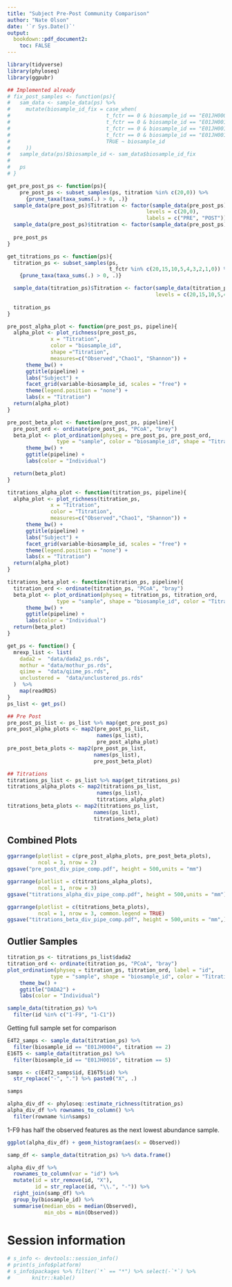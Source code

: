 ```yaml
---
title: "Subject Pre-Post Community Comparison"
author: "Nate Olson"
date: '`r Sys.Date()`'
output:
  bookdown::pdf_document2:
    toc: FALSE
---
```




```r
library(tidyverse)
library(phyloseq)
library(ggpubr)
```

```r
## Implemented already
# fix_post_samples <- function(ps){
#   sam_data <- sample_data(ps) %>% 
#     mutate(biosample_id_fix = case_when(
#                               t_fctr == 0 & biosample_id == "E01JH0004" ~ "E01JH0017", 
#                               t_fctr == 0 & biosample_id == "E01JH0011" ~ "E01JH0004", 
#                               t_fctr == 0 & biosample_id == "E01JH0016" ~ "E01JH0011", 
#                               t_fctr == 0 & biosample_id == "E01JH0017" ~ "E01JH0016", 
#                               TRUE ~ biosample_id
#     ))
#   sample_data(ps)$biosample_id <- sam_data$biosample_id_fix
#   
#   ps
# }

get_pre_post_ps <- function(ps){
    pre_post_ps <- subset_samples(ps, titration %in% c(20,0)) %>% 
      {prune_taxa(taxa_sums(.) > 0, .)}
  sample_data(pre_post_ps)$Titration <- factor(sample_data(pre_post_ps)$t_fctr,
                                             levels = c(20,0),
                                             labels = c("PRE", "POST"))
  sample_data(pre_post_ps)$titration <- factor(sample_data(pre_post_ps)$t_fctr)
  
  pre_post_ps
}

get_titrations_ps <- function(ps){
  titration_ps <- subset_samples(ps, 
                                 t_fctr %in% c(20,15,10,5,4,3,2,1,0)) %>% 
    {prune_taxa(taxa_sums(.) > 0, .)}

  sample_data(titration_ps)$Titration <- factor(sample_data(titration_ps)$t_fctr,
                                                levels = c(20,15,10,5,4,3,2,1,0))
  
  titration_ps
}

pre_post_alpha_plot <- function(pre_post_ps, pipeline){
  alpha_plot <- plot_richness(pre_post_ps, 
              x = "Titration",
              color = "biosample_id",
              shape ="Titration", 
              measures=c("Observed","Chao1", "Shannon")) +
      theme_bw() +
      ggtitle(pipeline) + 
      labs("Subject") +
      facet_grid(variable~biosample_id, scales = "free") +
      theme(legend.position = "none") +
      labs(x = "Titration")
  return(alpha_plot)
}

pre_post_beta_plot <- function(pre_post_ps, pipeline){
  pre_post_ord <- ordinate(pre_post_ps, "PCoA", "bray")
  beta_plot <- plot_ordination(physeq = pre_post_ps, pre_post_ord, 
                type = "sample", color = "biosample_id", shape = "Titration") +
      theme_bw() +
      ggtitle(pipeline) + 
      labs(color = "Individual")

  return(beta_plot)
}

titrations_alpha_plot <- function(titration_ps, pipeline){
  alpha_plot <- plot_richness(titration_ps, 
              x = "Titration",
              color = "Titration",
              measures=c("Observed","Chao1", "Shannon")) +
      theme_bw() +
      ggtitle(pipeline) + 
      labs("Subject") +
      facet_grid(variable~biosample_id, scales = "free") +
      theme(legend.position = "none") +
      labs(x = "Titration")
  return(alpha_plot)
}

titrations_beta_plot <- function(titration_ps, pipeline){
  titration_ord <- ordinate(titration_ps, "PCoA", "bray")
  beta_plot <- plot_ordination(physeq = titration_ps, titration_ord, 
                type = "sample", shape = "biosample_id", color = "Titration") +
      theme_bw() +
      ggtitle(pipeline) + 
      labs(color = "Individual")
  return(beta_plot)
}
```


```r
get_ps <- function() {
  mrexp_list <- list(
    dada2 =  "data/dada2_ps.rds",
    mothur = "data/mothur_ps.rds",
    qiime =  "data/qiime_ps.rds",
    unclustered =  "data/unclustered_ps.rds"
  )  %>%
    map(readRDS)
}
ps_list <- get_ps()

## Pre Post
pre_post_ps_list <- ps_list %>% map(get_pre_post_ps)
pre_post_alpha_plots <- map2(pre_post_ps_list, 
                             names(ps_list), 
                             pre_post_alpha_plot)
pre_post_beta_plots <- map2(pre_post_ps_list, 
                            names(ps_list), 
                            pre_post_beta_plot)

## Titrations
titrations_ps_list <- ps_list %>% map(get_titrations_ps)
titrations_alpha_plots <- map2(titrations_ps_list, 
                             names(ps_list), 
                             titrations_alpha_plot)
titrations_beta_plots <- map2(titrations_ps_list, 
                            names(ps_list), 
                            titrations_beta_plot)
```


## Combined Plots
```r
ggarrange(plotlist = c(pre_post_alpha_plots, pre_post_beta_plots), 
          ncol = 3, nrow = 2)
ggsave("pre_post_div_pipe_comp.pdf", height = 500,units = "mm")
```
```r
ggarrange(plotlist = c(titrations_alpha_plots), 
          ncol = 1, nrow = 3)
ggsave("titrations_alpha_div_pipe_comp.pdf", height = 500,units = "mm")
```

```r
ggarrange(plotlist = c(titrations_beta_plots), 
          ncol = 1, nrow = 3, common.legend = TRUE)
ggsave("titrations_beta_div_pipe_comp.pdf", height = 500,units = "mm",)
```

## Outlier Samples
```r
titration_ps <- titrations_ps_list$dada2
titration_ord <- ordinate(titration_ps, "PCoA", "bray")
plot_ordination(physeq = titration_ps, titration_ord, label = "id",
              type = "sample", shape = "biosample_id", color = "Titration") +
    theme_bw() +
    ggtitle("DADA2") + 
    labs(color = "Individual")
```

```r
sample_data(titration_ps) %>% 
  filter(id %in% c("1-F9", "1-C1")) 
```
Getting full sample set for comparison
```r
E4T2_samps <- sample_data(titration_ps) %>% 
  filter(biosample_id == "E01JH0004", titration == 2) 
E16T5 <- sample_data(titration_ps) %>% 
  filter(biosample_id == "E01JH0016", titration == 5) 

samps <- c(E4T2_samps$id, E16T5$id) %>% 
  str_replace("-", ".") %>% paste0("X", .)
```

```r
samps
```


```r
alpha_div_df <- phyloseq::estimate_richness(titration_ps)
alpha_div_df %>% rownames_to_column() %>% 
  filter(rowname %in%samps)
```

1-F9 has half the observed features as the next lowest abundance sample.
```r
ggplot(alpha_div_df) + geom_histogram(aes(x = Observed))
```

```r
samp_df <- sample_data(titration_ps) %>% data.frame()

alpha_div_df %>% 
  rownames_to_column(var = "id") %>% 
  mutate(id = str_remove(id, "X"),
         id = str_replace(id, "\\.", "-")) %>% 
  right_join(samp_df) %>% 
  group_by(biosample_id) %>% 
  summarise(median_obs = median(Observed),
            min_obs = min(Observed))
```

# Session information
```r
# s_info <- devtools::session_info()
# print(s_info$platform)
# s_info$packages %>% filter(`*` == "*") %>% select(-`*`) %>% 
#       knitr::kable()
```
